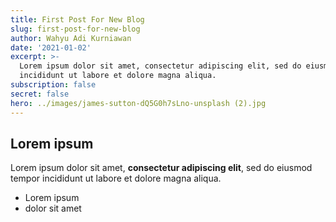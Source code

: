 ```yaml
---
title: First Post For New Blog
slug: first-post-for-new-blog
author: Wahyu Adi Kurniawan
date: '2021-01-02'
excerpt: >-
  Lorem ipsum dolor sit amet, consectetur adipiscing elit, sed do eiusmod tempor
  incididunt ut labore et dolore magna aliqua.
subscription: false
secret: false
hero: ../images/james-sutton-dQ5G0h7sLno-unsplash (2).jpg
---
```

## Lorem ipsum

Lorem ipsum dolor sit amet, **consectetur adipiscing elit**, sed do eiusmod tempor incididunt ut labore et dolore magna aliqua.

- Lorem ipsum
- dolor sit amet
